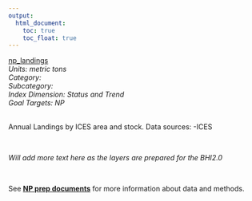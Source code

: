 ```yaml
---
output:
  html_document:
    toc: true
    toc_float: true
---
```


[np_landings](https://github.com/OHI-Science/bhi/blob/master/baltic/layers/np_landings_bhi2015.csv)\
*Units: metric tons*\
*Category:*\
*Subcategory:*\
*Index Dimension: Status and Trend*\
*Goal Targets: NP*\
<br>

Annual Landings by ICES area and stock.  Data sources:  -ICES

<br>

*Will add more text here as the layers are prepared for the BHI2.0*

<br>

See [**NP prep documents**](https://github.com/OHI-Science/bhi-1.0-archive/blob/draft/baltic2015/prep/NP/np_prep.md) for more information about data and methods.

<br>

